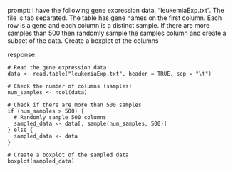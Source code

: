 prompt:
I have the following gene expression data, "leukemiaExp.txt". The file is tab separated. The table has gene names on the first column. Each row is a gene and each column is a distinct sample.  If there are more samples than 500 then randomly sample the samples column and create a subset of the data. Create a boxplot of the columns

response:
```
# Read the gene expression data
data <- read.table("leukemiaExp.txt", header = TRUE, sep = "\t")

# Check the number of columns (samples)
num_samples <- ncol(data)

# Check if there are more than 500 samples
if (num_samples > 500) {
  # Randomly sample 500 columns
  sampled_data <- data[, sample(num_samples, 500)]
} else {
  sampled_data <- data
}

# Create a boxplot of the sampled data
boxplot(sampled_data)
```
